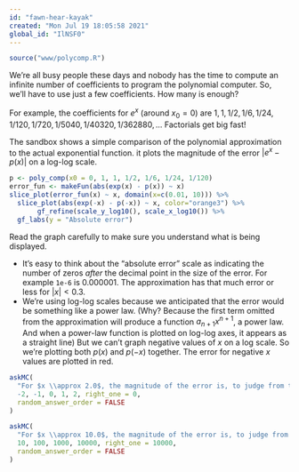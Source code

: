 ```yaml
---
id: "fawn-hear-kayak"
created: "Mon Jul 19 18:05:58 2021"
global_id: "IlNSF0"
---
```


```r
source("www/polycomp.R")
```

We're all busy people these days and nobody has the time to compute an infinite number of coefficients to program the polynomial computer. So, we'll have to use just a few coefficients. How many is enough?

For example, the coefficients for $e^x$ (around $x_0 = 0$) are $1, 1, 1/2, 1/6, 1/24, 1/120, 1/720, 1/5040, 1/40320, 1/362880, ...$ Factorials get big fast! 

The sandbox shows a simple comparison of the polynomial approximation to the actual exponential function. it plots the magnitude of the error $|e^x - p(x)|$ on a log-log scale.

```r
p <- poly_comp(x0 = 0, 1, 1, 1/2, 1/6, 1/24, 1/120)
error_fun <- makeFun(abs(exp(x) - p(x)) ~ x)
slice_plot(error_fun(x) ~ x, domain(x=c(0.01, 10))) %>%
  slice_plot(abs(exp(-x) - p(-x)) ~ x, color="orange3") %>%
       gf_refine(scale_y_log10(), scale_x_log10()) %>%
  gf_labs(y = "Absolute error")
```

Read the graph carefully to make sure you understand what is being displayed.

* It's easy to think about the "absolute error" scale as indicating the number of zeros *after* the decimal point in the size of the error. For example `1e-6` is 0.000001. The approximation has that much error or less for $|x| < 0.3$.
* We're using log-log scales because we anticipated that the error would be something like a power law. (Why? Because the first term omitted from the approximation will produce a function $a_{n+1} x^{n+1}$, a power law. And when a power-law function is plotted on log-log axes, it appears as a straight line) But we can't graph negative values of $x$ on a log scale. So we're plotting both $p(x)$ and $p(-x)$ together. The error for negative $x$ values are plotted in red.



```r
askMC(
  "For $x \\approx 2.0$, the magnitude of the error is, to judge from the graph, `1e-1`. When written as a decimal number, how many leading zeros are after the decimal point?",
  -2, -1, 0, 1, 2, right_one = 0,
  random_answer_order = FALSE
)
```

```r
askMC(
  "For $x \\approx 10.0$, the magnitude of the error is, to judge from the graph, `1e4`. What is this when written as a decimal number?",
  10, 100, 1000, 10000, right_one = 10000,
  random_answer_order = FALSE
)
```

